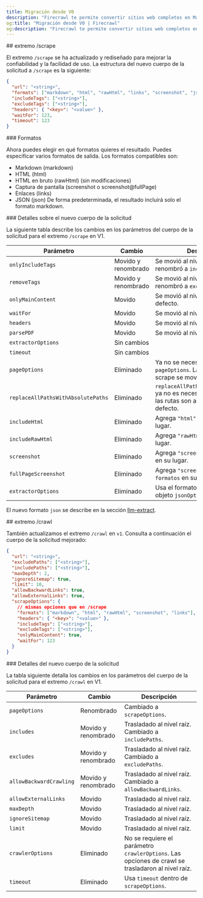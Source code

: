 ```yaml
---
title: Migración desde V0
description: "Firecrawl te permite convertir sitios web completos en Markdown listo para LLM"
og:title: "Migración desde V0 | Firecrawl"
og:description: "Firecrawl te permite convertir sitios web completos en Markdown listo para LLM"
---
```


<div id="scrape-endpoint">
  ## extremo /scrape
</div>

El extremo `/scrape` se ha actualizado y rediseñado para mejorar la confiabilidad y la facilidad de uso. La estructura del nuevo cuerpo de la solicitud a `/scrape` es la siguiente:

```json
{
  "url": "<string>",
  "formats": ["markdown", "html", "rawHtml", "links", "screenshot", "json"],
  "includeTags": ["<string>"],
  "excludeTags": ["<string>"],
  "headers": { "<key>": "<value>" },
  "waitFor": 123,
  "timeout": 123
}
```

<div id="formats">
  ### Formatos
</div>

Ahora puedes elegir en qué formatos quieres el resultado. Puedes especificar varios formatos de salida. Los formatos compatibles son:

* Markdown (markdown)
* HTML (html)
* HTML en bruto (rawHtml) (sin modificaciones)
* Captura de pantalla (screenshot o screenshot@fullPage)
* Enlaces (links)
* JSON (json)
  De forma predeterminada, el resultado incluirá solo el formato markdown.

<div id="details-on-the-new-request-body">
  ### Detalles sobre el nuevo cuerpo de la solicitud
</div>

La siguiente tabla describe los cambios en los parámetros del cuerpo de la solicitud para el extremo `/scrape` en V1.

| Parámetro | Cambio | Descripción |
| --------- | ------ | ----------- |
| `onlyIncludeTags` | Movido y renombrado | Se movió al nivel raíz y se renombró a `includeTags`. |
| `removeTags` | Movido y renombrado | Se movió al nivel raíz y se renombró a `excludeTags`. |
| `onlyMainContent`| Movido | Se movió al nivel raíz. `true` por defecto. |
| `waitFor`| Movido | Se movió al nivel raíz. |
| `headers`| Movido | Se movió al nivel raíz. |
| `parsePDF`| Movido | Se movió al nivel raíz. |
| `extractorOptions`| Sin cambios ||
| `timeout`| Sin cambios ||
| `pageOptions` | Eliminado | Ya no se necesita el parámetro `pageOptions`. Las opciones de scrape se movieron al nivel raíz. |
| `replaceAllPathsWithAbsolutePaths` | Eliminado | `replaceAllPathsWithAbsolutePaths` ya no es necesario. Ahora todas las rutas son absolutas por defecto. |
| `includeHtml`| Eliminado | Agrega `"html"` a `formatos` en su lugar. |
| `includeRawHtml`| Eliminado | Agrega `"rawHtml"` a `formatos` en su lugar. |
| `screenshot`| Eliminado | Agrega `"screenshot"` a `formatos` en su lugar. |
| `fullPageScreenshot`| Eliminado | Agrega `"screenshot@fullPage"` a `formatos` en su lugar. |
| `extractorOptions` | Eliminado | Usa el formato `"json"` con el objeto `jsonOptions`. |

El nuevo formato `json` se describe en la sección [llm-extract](/es/features/extract).

<div id="crawl-endpoint">
  ## extremo /crawl
</div>

También actualizamos el extremo `/crawl` en `v1`. Consulta a continuación el cuerpo de la solicitud mejorado:

```json
{
  "url": "<string>",
  "excludePaths": ["<string>"],
  "includePaths": ["<string>"],
  "maxDepth": 2,
  "ignoreSitemap": true,
  "limit": 10,
  "allowBackwardLinks": true,
  "allowExternalLinks": true,
  "scrapeOptions": {
    // mismas opciones que en /scrape
    "formats": ["markdown", "html", "rawHtml", "screenshot", "links"],
    "headers": { "<key>": "<value>" },
    "includeTags": ["<string>"],
    "excludeTags": ["<string>"],
    "onlyMainContent": true,
    "waitFor": 123
  }
}
```

<div id="details-on-the-new-request-body">
  ### Detalles del nuevo cuerpo de la solicitud
</div>

La tabla siguiente detalla los cambios en los parámetros del cuerpo de la solicitud para el extremo `/crawl` en V1.

| Parámetro | Cambio | Descripción |
| --------- | ------ | ----------- |
| `pageOptions` | Renombrado | Cambiado a `scrapeOptions`. |
| `includes` | Movido y renombrado | Trasladado al nivel raíz. Cambiado a `includePaths`. |
| `excludes` | Movido y renombrado | Trasladado al nivel raíz. Cambiado a `excludePaths`. |
| `allowBackwardCrawling` | Movido y renombrado | Trasladado al nivel raíz. Cambiado a `allowBackwardLinks`. |
| `allowExternalLinks` | Movido | Trasladado al nivel raíz. |
| `maxDepth` | Movido | Trasladado al nivel raíz. |
| `ignoreSitemap` | Movido | Trasladado al nivel raíz. |
| `limit` | Movido | Trasladado al nivel raíz. |
| `crawlerOptions` | Eliminado | No se requiere el parámetro `crawlerOptions`. Las opciones de crawl se trasladaron al nivel raíz. |
| `timeout` | Eliminado | Usa `timeout` dentro de `scrapeOptions`. |